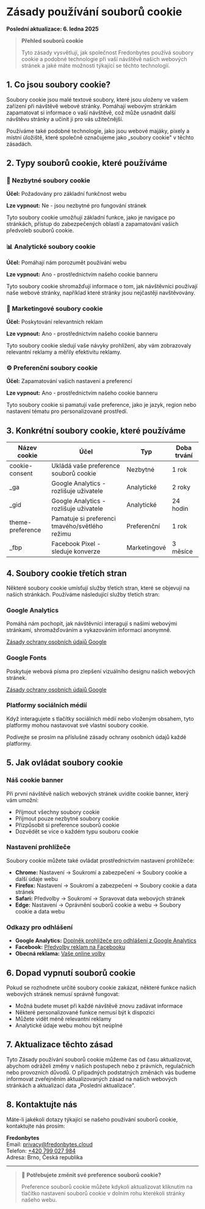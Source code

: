 # Zásady používání souborů cookie

**Poslední aktualizace: 6. ledna 2025**

> **Přehled souborů cookie**
>
> Tyto zásady vysvětlují, jak společnost Fredonbytes používá soubory cookie a podobné technologie při vaší návštěvě našich webových stránek a jaké máte možnosti týkající se těchto technologií.

## 1. Co jsou soubory cookie?

Soubory cookie jsou malé textové soubory, které jsou uloženy ve vašem zařízení při návštěvě webové stránky. Pomáhají webovým stránkám zapamatovat si informace o vaší návštěvě, což může usnadnit další návštěvu stránky a učinit ji pro vás užitečnější.

Používáme také podobné technologie, jako jsou webové majáky, pixely a místní úložiště, které společně označujeme jako „soubory cookie" v těchto zásadách.

## 2. Typy souborů cookie, které používáme

### 🔧 Nezbytné soubory cookie

**Účel:** Požadovány pro základní funkčnost webu

**Lze vypnout:** Ne - jsou nezbytné pro fungování stránek

Tyto soubory cookie umožňují základní funkce, jako je navigace po stránkách, přístup do zabezpečených oblastí a zapamatování vašich předvoleb souborů cookie.

### 📊 Analytické soubory cookie

**Účel:** Pomáhají nám porozumět používání webu

**Lze vypnout:** Ano - prostřednictvím našeho cookie banneru

Tyto soubory cookie shromažďují informace o tom, jak návštěvníci používají naše webové stránky, například které stránky jsou nejčastěji navštěvovány.

### 🎯 Marketingové soubory cookie

**Účel:** Poskytování relevantních reklam

**Lze vypnout:** Ano - prostřednictvím našeho cookie banneru

Tyto soubory cookie sledují vaše návyky prohlížení, aby vám zobrazovaly relevantní reklamy a měřily efektivitu reklamy.

### ⚙️ Preferenční soubory cookie

**Účel:** Zapamatování vašich nastavení a preferencí

**Lze vypnout:** Ano - prostřednictvím našeho cookie banneru

Tyto soubory cookie si pamatují vaše preference, jako je jazyk, region nebo nastavení tématu pro personalizované prostředí.

## 3. Konkrétní soubory cookie, které používáme

| Název cookie | Účel | Typ | Doba trvání |
|--------------|------|-----|-------------|
| cookie-consent | Ukládá vaše preference souborů cookie | Nezbytné | 1 rok |
| _ga | Google Analytics - rozlišuje uživatele | Analytické | 2 roky |
| _gid | Google Analytics - rozlišuje uživatele | Analytické | 24 hodin |
| theme-preference | Pamatuje si preferenci tmavého/světlého režimu | Preferenční | 1 rok |
| _fbp | Facebook Pixel - sleduje konverze | Marketingové | 3 měsíce |

## 4. Soubory cookie třetích stran

Některé soubory cookie umísťují služby třetích stran, které se objevují na našich stránkách. Používáme následující služby třetích stran:

### Google Analytics

Pomáhá nám pochopit, jak návštěvníci interagují s našimi webovými stránkami, shromažďováním a vykazováním informací anonymně.

[Zásady ochrany osobních údajů Google](https://policies.google.com/privacy)

### Google Fonts

Poskytuje webová písma pro zlepšení vizuálního designu našich webových stránek.

[Zásady ochrany osobních údajů Google](https://policies.google.com/privacy)

### Platformy sociálních médií

Když interagujete s tlačítky sociálních médií nebo vloženým obsahem, tyto platformy mohou nastavovat své vlastní soubory cookie.

Podívejte se prosím na příslušné zásady ochrany osobních údajů každé platformy.

## 5. Jak ovládat soubory cookie

### Náš cookie banner

Při první návštěvě našich webových stránek uvidíte cookie banner, který vám umožní:

- Přijmout všechny soubory cookie
- Přijmout pouze nezbytné soubory cookie
- Přizpůsobit si preference souborů cookie
- Dozvědět se více o každém typu souboru cookie

### Nastavení prohlížeče

Soubory cookie můžete také ovládat prostřednictvím nastavení prohlížeče:

- **Chrome:** Nastavení → Soukromí a zabezpečení → Soubory cookie a další údaje webu
- **Firefox:** Nastavení → Soukromí a zabezpečení → Soubory cookie a data stránek
- **Safari:** Předvolby → Soukromí → Spravovat data webových stránek
- **Edge:** Nastavení → Oprávnění souborů cookie a webu → Soubory cookie a data webu

### Odkazy pro odhlášení

- **Google Analytics:** [Doplněk prohlížeče pro odhlášení z Google Analytics](https://tools.google.com/dlpage/gaoptout)
- **Facebook:** [Předvolby reklam na Facebooku](https://www.facebook.com/settings?tab=ads)
- **Obecná reklama:** [Vaše online volby](http://www.youronlinechoices.com/)

## 6. Dopad vypnutí souborů cookie

Pokud se rozhodnete určité soubory cookie zakázat, některé funkce našich webových stránek nemusí správně fungovat:

- Možná budete muset při každé návštěvě znovu zadávat informace
- Některé personalizované funkce nemusí být k dispozici
- Můžete vidět méně relevantní reklamy
- Analytické údaje webu mohou být neúplné

## 7. Aktualizace těchto zásad

Tyto Zásady používání souborů cookie můžeme čas od času aktualizovat, abychom odráželi změny v našich postupech nebo z právních, regulačních nebo provozních důvodů. O případných podstatných změnách vás budeme informovat zveřejněním aktualizovaných zásad na našich webových stránkách a aktualizací data „Poslední aktualizace".

## 8. Kontaktujte nás

Máte-li jakékoli dotazy týkající se našeho používání souborů cookie, kontaktujte nás prosím:

**Fredonbytes**  
Email: [privacy@fredonbytes.cloud](mailto:privacy@fredonbytes.cloud)  
Telefon: [+420 799 027 984](tel:+420799027984)  
Adresa: Brno, Česká republika

---

> 🍪 **Potřebujete změnit své preference souborů cookie?**
>
> Preference souborů cookie můžete kdykoli aktualizovat kliknutím na tlačítko nastavení souborů cookie v dolním rohu kterékoli stránky našeho webu.
